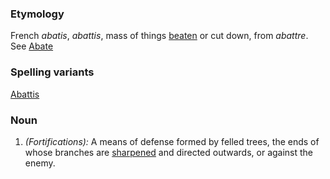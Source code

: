 ===Etymology===
French ''abatis'', ''abattis'', mass of things [[beaten]] or cut down, from ''abattre''. See [[Abate]]
===Spelling variants===
[[Abattis]]
===Noun===
#''(Fortifications):'' A means of defense formed by felled trees, the ends of whose branches are [[sharpened]] and directed outwards, or against the enemy.